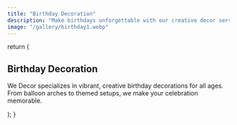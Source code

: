 ```yaml
---
title: "Birthday Decoration"
description: "Make birthdays unforgettable with our creative decor services in Bangalore."
image: "/gallery/birthday1.webp"
---
```


  return (
    <section className="max-w-screen-lg mx-auto py-12 px-6 font-sans">
      <h1 className="text-3xl md:text-5xl font-bold text-center mb-8">
        Birthday Decoration
      </h1>
      <p className="text-lg text-gray-700 leading-relaxed mb-8">
        We Decor specializes in vibrant, creative birthday decorations for all ages. From balloon arches to themed setups, we make your celebration memorable.
      </p>
    </section>
  );
}
